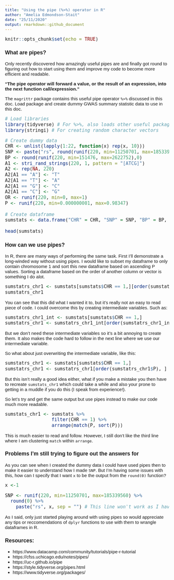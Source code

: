 ```yaml
---
title: "Using the pipe (%>%) operator in R"
author: "Amelia Edmondson-Stait"
date: "25/11/2020"
output: rmarkdown::github_document
---
```


<style type="text/css">

body{ /* Normal  */
      font-size: 15px;
      font-family: Arial;
  }

code.r{ /* Code block */
    font-size: 15px;
}

</style>


```r
knitr::opts_chunk$set(echo = TRUE)
```

### What are pipes?
Only recently discovered how amazingly useful pipes are and finally got round to figuring out how to start using them and improve my code to become more efficient and readable.

**"The pipe operator will forward a value, or the result of an expression, into the next function call/expression."**

The `magrittr` package contains this useful pipe operator `%>%` discussed in this doc. 
Load package and create dummy GWAS summary statistic data to use in this doc.
```r
# Load libraries
library(tidyverse) # For %>%, also loads other useful packages (see resources links at end of this doc).
library(stringi) # For creating random character vectors
```

```r
# Create dummy data
CHR <- unlist(lapply(1:22, function(x) rep(x, 10)))
SNP <- paste("rs", round(runif(220, min=11250701, max=185339560),0), sep = "")
BP <- round(runif(220, min=151476, max=2622752),0)
A1 <- stri_rand_strings(220, 1, pattern = "[ATCG]")
A2 <- rep(NA, 220)
A2[A1 == "A"] <- "T"
A2[A1 == "T"] <- "A"
A2[A1 == "G"] <- "C"
A2[A1 == "C"] <- "G"
OR <- runif(220, min=0, max=1)
P <- runif(220, min=0.000000001, max=0.98347)

# Create dataframe
sumstats <- data.frame("CHR" = CHR, "SNP" = SNP, "BP" = BP, "A1" = A1, "A2" = A2, "OR" = OR, "P" = P)

head(sumstats)

```

### How can we use pipes?

In R, there are many ways of performing the same task. First I'll demonstrate a long-winded way without using pipes.
I would like to subset my dataframe to only contain chromosome 1 and sort this new dataframe based on ascending P  values. Sorting a dataframe based on the order of another column or vector is something I do alot.

```r
sumstatrs_chr1 <- sumstats[sumstats$CHR == 1,][order(sumstats[sumstats$CHR == 1,]$P), ]
sumstatrs_chr1
```

You can see that this did what I wanted it to, but it's really not an easy to read piece of code.
I could overcome this by creating intermediate variables. Such as:

```r
sumstatrs_chr1_int <- sumstats[sumstats$CHR == 1,]
sumstatrs_chr1 <- sumstatrs_chr1_int[order(sumstatrs_chr1_int$P), ]
```

But we don't need these intermediate variables so it's a bit annoying to create them. It also makes the code hard to follow in the next line where we use our intermediate variable.

So what about just overwriting the intermediate variable, like this:
```r
sumstatrs_chr1 <- sumstats[sumstats$CHR == 1,]
sumstatrs_chr1 <- sumstatrs_chr1[order(sumstatrs_chr1$P), ]
```

But this isn't really a good idea either, what if you make a mistake you then have to recreate `sumstats_chr1` which could take a while and also your prone to getting in a muddle if you do this (I speak from experience!).

So let's try and get the same output but use pipes instead to make our code much more readable.

```r
sumstats_chr1 <- sumstats %>%
                 filter(CHR == 1) %>%
                 arrange(match(P, sort(P)))
```

This is much easier to read and follow. However, I still don't like the third line where I am clustering `match` within `arrange`.

### Problems I'm still trying to figure out the answers for

As you can see when I created the dummy data I could have used pipes then to make it easier to understand how I made `SNP`. But I'm having some issues with this, how can I specify that I want `x` to be the output from the `round(0)` function?

```r
x <-1
```

```r
SNP <- runif(220, min=11250701, max=185339560) %>%
  round(0) %>%
    paste("rs", x, sep = "") # This line won't work as I haven't defined x.
```

As I said, only just started playing around with using pipes so would appreciate any tips or reccomendations of `dplyr` functions to use with them to wrangle dataframes in R.

### Resources:

* https://www.datacamp.com/community/tutorials/pipe-r-tutorial
* https://cfss.uchicago.edu/notes/pipes/
* https://uc-r.github.io/pipe
* https://style.tidyverse.org/pipes.html
* https://www.tidyverse.org/packages/



